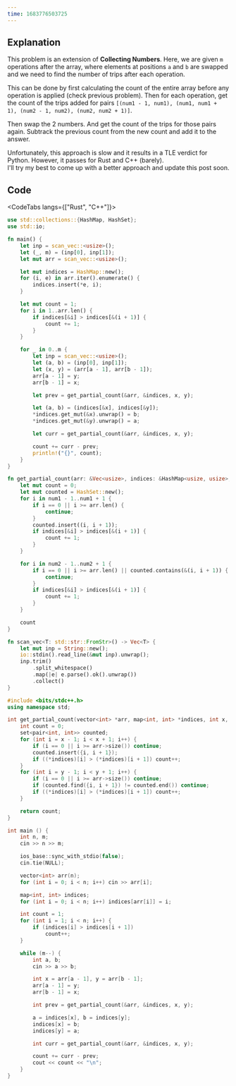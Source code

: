 ---
time: 1683776503725
---

## Explanation

This problem is an extension of **Collecting Numbers**. Here, we are given `m` operations after the array, where elements at positions `a` and `b` are swapped and we need to find the number of trips after each operation.

This can be done by first calculating the count of the entire array before any operation is applied (check previous problem). Then for each operation, get the count of the trips added for pairs `[(num1 - 1, num1), (num1, num1 + 1), (num2 - 1, num2), (num2, num2 + 1)]`.

Then swap the 2 numbers. And get the count of the trips for those pairs again. Subtrack the previous count from the new count and add it to the answer.

Unfortunately, this approach is slow and it results in a TLE verdict for Python. However, it passes for Rust and C++ (barely).\
I'll try my best to come up with a better approach and update this post soon.

## Code

<CodeTabs langs={["Rust", "C++"]}>

```rust
use std::collections::{HashMap, HashSet};
use std::io;

fn main() {
    let inp = scan_vec::<usize>();
    let (_, m) = (inp[0], inp[1]);
    let mut arr = scan_vec::<usize>();

    let mut indices = HashMap::new();
    for (i, e) in arr.iter().enumerate() {
        indices.insert(*e, i);
    }

    let mut count = 1;
    for i in 1..arr.len() {
        if indices[&i] > indices[&(i + 1)] {
            count += 1;
        }
    }

    for _ in 0..m {
        let inp = scan_vec::<usize>();
        let (a, b) = (inp[0], inp[1]);
        let (x, y) = (arr[a - 1], arr[b - 1]);
        arr[a - 1] = y;
        arr[b - 1] = x;

        let prev = get_partial_count(&arr, &indices, x, y);

        let (a, b) = (indices[&x], indices[&y]);
        *indices.get_mut(&x).unwrap() = b;
        *indices.get_mut(&y).unwrap() = a;

        let curr = get_partial_count(&arr, &indices, x, y);

        count += curr - prev;
        println!("{}", count);
    }
}

fn get_partial_count(arr: &Vec<usize>, indices: &HashMap<usize, usize>, num1: usize, num2: usize) -> usize {
    let mut count = 0;
    let mut counted = HashSet::new();
    for i in num1 - 1..num1 + 1 {
        if i == 0 || i >= arr.len() {
            continue;
        }
        counted.insert((i, i + 1));
        if indices[&i] > indices[&(i + 1)] {
            count += 1;
        }
    }

    for i in num2 - 1..num2 + 1 {
        if i == 0 || i >= arr.len() || counted.contains(&(i, i + 1)) {
            continue;
        }
        if indices[&i] > indices[&(i + 1)] {
            count += 1;
        }
    }

    count
}

fn scan_vec<T: std::str::FromStr>() -> Vec<T> {
    let mut inp = String::new();
    io::stdin().read_line(&mut inp).unwrap();
    inp.trim()
        .split_whitespace()
        .map(|e| e.parse().ok().unwrap())
        .collect()
}
```

```cpp
#include <bits/stdc++.h>
using namespace std;

int get_partial_count(vector<int> *arr, map<int, int> *indices, int x, int y) {
    int count = 0;
    set<pair<int, int>> counted;
    for (int i = x - 1; i < x + 1; i++) {
        if (i == 0 || i >= arr->size()) continue;
        counted.insert({i, i + 1});
        if ((*indices)[i] > (*indices)[i + 1]) count++;
    }
    for (int i = y - 1; i < y + 1; i++) {
        if (i == 0 || i >= arr->size()) continue;
        if (counted.find({i, i + 1}) != counted.end()) continue;
        if ((*indices)[i] > (*indices)[i + 1]) count++;
    }

    return count;
}

int main () {
    int n, m;
    cin >> n >> m;

    ios_base::sync_with_stdio(false);
    cin.tie(NULL);

    vector<int> arr(n);
    for (int i = 0; i < n; i++) cin >> arr[i];

    map<int, int> indices;
    for (int i = 0; i < n; i++) indices[arr[i]] = i;

    int count = 1;
    for (int i = 1; i < n; i++) {
        if (indices[i] > indices[i + 1])
            count++;
    }

    while (m--) {
        int a, b;
        cin >> a >> b;

        int x = arr[a - 1], y = arr[b - 1];
        arr[a - 1] = y;
        arr[b - 1] = x;

        int prev = get_partial_count(&arr, &indices, x, y);

        a = indices[x], b = indices[y];
        indices[x] = b;
        indices[y] = a;

        int curr = get_partial_count(&arr, &indices, x, y);

        count += curr - prev;
        cout << count << "\n";
    }
}
```

</CodeTabs>
